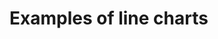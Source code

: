 
<Meta title="Gallery/Line charts" />

# Examples of line charts

<Canvas>
    <Story name="two lines">
        <Controller generator={generateRandomWalksData} chart={RandomWalksChart} />
    </Story>
</Canvas>

<Canvas>
    <Story name="many lines">
        <Controller generator={generateManyRandomWalksData} chart={ManyRandomWalksChart} />
    </Story>
</Canvas>

<Canvas>
    <Story name="survival">
        <Controller
            generator={generateSurvivalData}
            chart={SurvivalChart}
            steps={['control', 'treated']}
        />
    </Story>
</Canvas>

<Canvas>
    <Story name="time series">
        <Controller generator={generateTimeSeriesData} chart={TimeSeriesChart} />
    </Story>
</Canvas>

<Canvas>
    <Story name="moving averages">
        <Controller generator={generateConvolutionSeriesData} chart={ConvolutionSeriesChart} />
    </Story>
</Canvas>

<Canvas>
    <Story name="inset">
        <Controller
            generator={generateInnerPanelLineData}
            chart={InnerPanelLineChart}
            steps={['axes', 'data', 'box', 'inner']}
        />
    </Story>
</Canvas>

<Canvas>
    <Story name="forecast">
        <Controller generator={generateForecastData} chart={ForecastChart} />
    </Story>
</Canvas>

<Canvas>
    <Story name="line overlays">
        <Controller generator={generateOverlayData} chart={LineOverlayChart} />
    </Story>
</Canvas>
